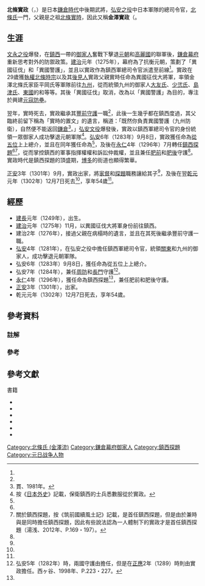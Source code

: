 {{日本武士
|名稱= 北條 實政
|圖片名稱= 
|圖片大小= 
|圖片說明= 
|時代= [[鎌倉時代|鎌倉時代]]
|出生日期=  [[建長|建長]]元年（1249年）<ref name="鎌倉・室町p540">安田、1990年、p.540。</ref>
|出生地點= 
|逝世日期= [[乾元_(後二條天皇)|乾元]]元年12月7日<ref name="鎌倉・室町p540"/>（1302年12月26日）
|逝世地點= 
|假名= {{lang|ja|ほうじょう さねまさ}}
|羅馬字=Hōjō Sanemasa
|幼名= 
|改名= 實通（法號）<ref name="鎌倉・室町p540"/>
|别名= 越後六郎
|諡号= 
|神号= 
|戒名= 
|洗禮名= 
|墓所=   
|朝廷官位=   [[從五位|從五位]]上[[上總國|上總]]介<ref name="鎌倉・室町p540"/>
|幕府職位=   [[鎌倉幕府|鎌倉幕府]]異國征伐大將軍<br>[[豐前國|豐前]][[守護|守護]]<br>{{Link-ja|長門探題|長門探題}}（兼任[[周防國|周防]]和[[長門國|長門]]守護）<br>[[鎮西探題|鎮西探題]]（兼任[[肥前國|肥前]]和[[肥後國|肥後]]守護）
|主君=  [[惟康親王|惟康親王]] 
|藩= 
|氏族= [[北條氏|北條氏]]（{{Link-ja|北條氏 (金澤流)|北条氏 (金沢流)|金澤流}}）
|父母= 父：[[北條實時|北條實時]]<br>母：[[北條政村|北條政村]]之女
|養父= 
|養母=
|兄弟= 北條實村<br>北條篤時<br>[[北條顯時|北條顯時]]<br>{{Link-ja|北條時直|北条時直}}
|姐妹= {{Link-ja|長井宗秀|長井宗秀}}正室<br>北條長賴室<br>{{Link-ja|飛鳥井教定|飛鳥井教定}}正室
|正室= [[千葉氏|千葉氏]]之女
|側室= 
|嗣子= {{Link-ja|北條政顯|北条政顕}}<br>北條義政<br>北條政基
|嗣女= 岩難手殿
|養子= 
|養女= 
}}
'''北條實政'''（{{jpn|j=北条実政|hg=ほうじょう さねまさ|rm=Hōjō Sanemasa}}，{{bd|1249年||1302年|12月26日|catIdx=Hōjō Sanemasa}}）是日本[[鎌倉時代|鎌倉時代]]中後期武將，[[元日戰爭|弘安之役]]中日本軍隊的總司令官，[[北條氏|北條氏]]一門，父親是{{Link-ja|北條氏 (金澤流)|北条氏 (金沢流)|金澤流}}之祖[[北條實時|北條實時]]，因此又稱'''金澤實政'''（{{jpn|j=金沢実政|hg=かねさわ さねまさ|rm=Kanesawa Sanemasa}}。

== 生涯 ==
[[元日戰爭|文永之役]]爆發，在[[西海道|鎮西]]一帶的[[御家人|御家人]]奮戰下擊退[[元朝|元朝]]和[[高麗_(918年－1392年)|高麗國]]的聯軍後，[[鎌倉幕府|鎌倉幕府]]重新思考對外的防禦政策。[[建治|建治]]元年（1275年），幕府為了抗衡元朝，策劃了「異國征伐」和「異國警護」，並且以實政作為鎮西軍總司令官派遣至前線<ref name="鎌倉・室町p540"/>。實政在29歲獲[[執權|執權]][[北條時宗|北條時宗]]以及其[[後見人|後見人]]實政父親實時任命為異國征伐大將軍，率領金澤北條氏家臣平岡氏等軍隊前往[[九州_(日本)|九州]]，從而統領九州的御家人[[大友氏|大友氏]]、[[少弐氏|少弐氏]]、[[島津氏|島津氏]]、[[東國|東國]]的{{Link-ja|宇都宮氏|宇都宮氏}}和{{Link-ja|安達氏|安達氏}}等等。其後「異國征伐」取消，改為以「異國警護」為目的，專注於興建[[元寇防壘|元寇防壘]]。

翌年，實時死去，實政繼承其[[豐前國|豐前]][[守護|守護]]一職<ref name="鎌倉・室町p540"/>，此後一生幾乎都在鎮西度過，其父臨終前留下稱為「實時的置文」的遺言，稱道：「既然你負責異國警護（九州防衛），自然便不能返回[[鎌倉|鎌倉]]<ref>貫、1981年。</ref>。」[[元日戰爭|弘安文役]]爆發後，實政以鎮西軍總司令官的身份統領一眾御家人成功擊退元朝軍隊<ref group="註">按《[[日本外史|日本外史]]》記載，保衛鎮西的士兵悉數服從於實政。</ref>。[[弘安|弘安]]6年（1283年）9月8日，實政獲任命為[[從五位|從五位]]上上總介，並且在同年獲任命為{{Link-ja|長門探題|長門探題}}<ref name="鎌倉・室町p540"/>，及後在[[永仁|永仁]]4年（1296年）7月轉任[[鎮西探題|鎮西探題]]<ref name="鎌倉・室町p540"/><ref group="註" name="chinzei">關於鎮西探題，按《筑前國續風土記》記載，{{Link-ja|北條兼時|北条兼時}}是首任鎮西探題，但是由於兼時與{{Link-ja|北條時家|北条時家}}是同時擔任鎮西探題，因此有些說法認為一人體制下的實政才是首任鎮西探題（湯浅、2012年、P.169・197）。</ref>，從而掌控鎮西的軍事指揮權權和訴訟仲裁權，並且兼任[[肥前國|肥前]]和[[肥後國|肥後]]守護<ref name="鎌倉・室町p540"/>。實政時代是鎮西探題的頂盛期，[[博多|博多]]的街道也顯得繁華。

[[正安|正安]]3年（1301年）9月，實政出家，將[[家督|家督]]和[[探題|探題]]職務讓給其子{{Link-ja|北條政顯|北条政顕}}<ref name="鎌倉・室町p540"/>，及後在翌[[乾元_(後二條天皇)|乾元]]元年（1302年）12月7日死去<ref name="鎌倉・室町p540"/>，享年54歲<ref name="鎌倉・室町p540"/>。

== 經歷 ==
* [[建長|建長]]元年（1249年），出生。
* [[建治|建治]]元年（1275年）11月，以異國征伐大將軍身份前往鎮西。
* 建治2年（1276年），接過父親在病榻時的遺言，並且在其死後繼承豐前守護一職。
* [[弘安|弘安]]4年（1281年），在弘安之役中擔任鎮西軍總司令官，統領[[關東地方|關東]]和九州的御家人，成功擊退元朝軍隊。
* 弘安6年（1283年）9月8日，獲任命為從五位上上總介。
* 弘安7年（1284年），兼任[[周防國|周防]]和[[長門國|長門]]守護<ref group="註">弘安5年（1282年）時，兩國守護由{{Link-ja|北條忠時|北条忠時}}擔任，但是在[[正應|正應]]2年（1289）時則由實政擔任。西ヶ谷、1998年、P.223・227。</ref>。
* [[永仁|永仁]]4年（1296年），獲任命為鎮西探題<ref group="註" name="chinzei" />，兼任肥前和肥後守護。
* [[正安|正安]]3年（1301年），出家。
* 乾元元年（1302年）12月7日死去，享年54歲。

== 參考資料 ==
=== 註解 ===
{{Reflist|group="註"}}
=== 參考 ===
{{Reflist}}

== 參考文獻 ==
;書籍
* {{cite book|author={{Link-ja|安田元久|安田元久}} |script-title=ja:鎌倉・室町人名事典コンパクト版 |publisher={{Link-ja|新人物往來社|新人物往来社}} |year=1990 |isbn=978-4404017574}}
* {{cite book|author={{Link-ja|永井晉|永井晋}} |script-title=ja:北条時宗の時代 |script-chapter=ja:北条実政と建治の異国征伐 |publisher={{Link-ja|八木書店|八木書店}} |year=2008 |isbn=978-4840620307}}
* {{cite book|author={{Link-ja|西谷恭弘|西ヶ谷恭弘}} |script-title=ja:国別 守護・戦国大名事典 |publisher={{Link-ja|東京堂出版|東京堂出版}} |year=1998 |isbn=978-4490104912}}
* {{cite book|author={{Link-ja|湯淺治久|湯浅治久}} |script-title=ja:蒙古合戦と鎌倉幕府の滅亡 |publisher={{Link-ja|吉川弘文館|吉川弘文館}} |year=2012 |isbn=978-4642064422}}
* {{cite journal|author={{Link-ja|瀨野精一郎|瀬野精一郎}} |script-title=ja:鎮西探題と北条氏 |publisher=金澤文庫研究 |issue=25 |year=1979 |issn=0453-1949}}
* {{cite journal|author={{Link-ja|貫達人|貫達人}} |script-title=ja:北条実時の置文について |publisher=三浦古文化 |issue=28 |year=1981 |issn=0288-0199}}

{{DEFAULTSORT:Hōjō Sanemasa}}
[[Category:北條氏_(金澤流)|Category:北條氏 (金澤流)]]
[[Category:鎌倉幕府御家人|Category:鎌倉幕府御家人]]
[[Category:鎮西探題|Category:鎮西探題]]
[[Category:元日战争人物|Category:元日战争人物]]